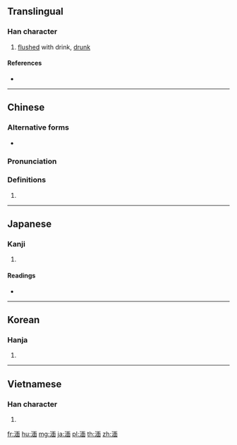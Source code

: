 ==Translingual==

===Han character===
{{Han char|rn=85|rad=水|as=09|sn=12|four=31160|canj=EMWL}}

# [[flushed]] with drink, [[drunk]]

====References====
* {{Han ref|kx=0636.260|dkj=17826|dj=1043.240|hdz=31672.030|uh=6E4E|ud=28238|bh=B542|bd=46402}}

----

==Chinese==
{{zh-forms}}

===Alternative forms===
* {{zh-l|𩈳}}

===Pronunciation===
{{zh-pron
|m=miǎn
|c=min5
|h=pfs=
|md=
|mn=
|w=
|mc=y
|oc=y
|cat=
}}

===Definitions===
{{zh-hanzi}}

# {{rfdef|lang=zh}}

----

==Japanese==

===Kanji===
{{ja-kanji|grade=|rs=水09}}

# {{defn|lang=ja|sort=水09}}

====Readings====
* {{ja-readings|on=[[べん]] (ben), [[めん]] (men)|kun=[[おぼれる]] (oboreru), [[しずむ]] (shizumu)}}

----

==Korean==

===Hanja===
{{ko-hanja|hangeul=면|eumhun=|rv=myeon|mr=myŏn|y=myen}}

# {{defn|lang=ko|sort=水09}}

----

==Vietnamese==

===Han character===
{{vi-hantu|[[giờn]]|rs=水09}}

# {{defn|lang=vi|sort=水09}}

[[fr:湎]]
[[hu:湎]]
[[mg:湎]]
[[ja:湎]]
[[pl:湎]]
[[th:湎]]
[[zh:湎]]